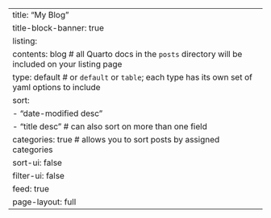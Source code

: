 ---
title: "My Blog"
title-block-banner: true
listing: 
  contents: blog # all Quarto docs in the `posts` directory will be included on your listing page
  type: default # or `default` or `table`; each type has its own set of yaml options to include
  sort: 
    - "date-modified desc"
    - "title desc" # can also sort on more than one field
  categories: true # allows you to sort posts by assigned categories 
  sort-ui: false
  filter-ui: false
  feed: true
page-layout: full
---